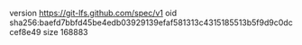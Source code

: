 version https://git-lfs.github.com/spec/v1
oid sha256:baefd7bbfd45be4edb03929139efaf581313c4315185513b5f9d9c0dccef8e49
size 168883
